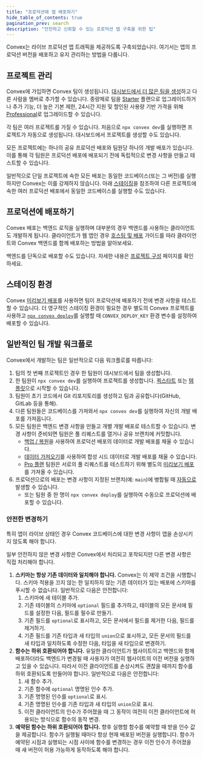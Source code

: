 ```yaml
---
title: "프로덕션에 앱 배포하기"
hide_table_of_contents: true
pagination_prev: search
description: "안전하고 신뢰할 수 있는 프로덕션 앱 구축을 위한 팁"
---
```


Convex는 라이브 프로덕션 앱 트래픽을 제공하도록 구축되었습니다. 여기서는 앱의 프로덕션 버전을 배포하고 유지 관리하는 방법을 다룹니다.

## 프로젝트 관리

Convex에 가입하면 Convex 팀이 생성됩니다. [대시보드에서 더 많은 팀을 생성](/dashboard/teams.md)하고 다른 사람을 멤버로 추가할 수 있습니다. 종량제로 팀을 [Starter](https://www.convex.dev/pricing) 플랜으로 업그레이드하거나 추가 기능, 더 높은 기본 제한, 24시간 지원 및 할인된 사용량 기반 가격을 위해 [Professional](https://www.convex.dev/pricing)로 업그레이드할 수 있습니다.

각 팀은 여러 프로젝트를 가질 수 있습니다. 처음으로 `npx convex dev`를 실행하면 프로젝트가 자동으로 생성됩니다. 대시보드에서 프로젝트를 생성할 수도 있습니다.

모든 프로젝트에는 하나의 공유 프로덕션 배포와 팀원당 하나의 개발 배포가 있습니다. 이를 통해 각 팀원은 프로덕션 배포에 배포되기 전에 독립적으로 변경 사항을 만들고 테스트할 수 있습니다.

일반적으로 단일 프로젝트에 속한 모든 배포는 동일한 코드베이스(또는 그 버전)를 실행하지만 Convex는 이를 강제하지 않습니다. 아래 [스테이징](#staging-environment)을 참조하여 다른 프로젝트에 속한 여러 프로덕션 배포에서 동일한 코드베이스를 실행할 수도 있습니다.

## 프로덕션에 배포하기

Convex 배포는 백엔드 로직을 실행하며 대부분의 경우 백엔드를 사용하는 클라이언트도 개발하게 됩니다. 클라이언트가 웹 앱인 경우 [호스팅 및 배포](/production/hosting/hosting.mdx) 가이드를 따라 클라이언트와 Convex 백엔드를 함께 배포하는 방법을 알아보세요.

백엔드를 단독으로 배포할 수도 있습니다. 자세한 내용은 [프로젝트 구성](/production/project-configuration.mdx) 페이지를 확인하세요.

## 스테이징 환경

Convex [미리보기 배포](/production/hosting/preview-deployments.mdx)를 사용하면 팀이 프로덕션에 배포하기 전에 변경 사항을 테스트할 수 있습니다. 더 영구적인 스테이징 환경이 필요한 경우 별도의 Convex 프로젝트를 사용하고 [`npx convex deploy`](/cli.md#deploy-convex-functions-to-production)를 실행할 때 `CONVEX_DEPLOY_KEY` 환경 변수를 설정하여 배포할 수 있습니다.

## 일반적인 팀 개발 워크플로

Convex에서 개발하는 팀은 일반적으로 다음 워크플로를 따릅니다:

1. 팀의 첫 번째 프로젝트인 경우 한 팀원이 대시보드에서 팀을 생성합니다.
2. 한 팀원이 `npx convex dev`를 실행하여 프로젝트를 생성합니다. [퀵스타트](/quickstarts.mdx) 또는 [템플릿](https://www.convex.dev/templates)으로 시작할 수 있습니다.
3. 팀원이 초기 코드에서 Git 리포지토리를 생성하고 팀과 공유합니다(GitHub, GitLab 등을 통해).
4. 다른 팀원들은 코드베이스를 가져와서 `npx convex dev`를 실행하여 자신의 개발 배포를 가져옵니다.
5. 모든 팀원은 백엔드 변경 사항을 만들고 개별 개발 배포로 테스트할 수 있습니다. 변경 사항이 준비되면 팀원은 풀 리퀘스트를 열거나 공유 브랜치에 커밋합니다.
   - [백업 / 복원](/database/backup-restore)을 사용하여 프로덕션 배포의 데이터로 개발 배포를 채울 수 있습니다.
   - [데이터 가져오기](/database/import-export/import.mdx)를 사용하여 합성 시드 데이터로 개발 배포를 채울 수 있습니다.
   - [Pro 플랜](https://www.convex.dev/pricing) 팀원은 서로의 풀 리퀘스트를 테스트하기 위해 별도의 [미리보기 배포](/production/hosting/preview-deployments.mdx)를 가져올 수 있습니다.
6. 프로덕션으로의 배포는 변경 사항이 지정된 브랜치(예: `main`)에 병합될 때 [자동으로](/production/hosting/hosting.mdx) 발생할 수 있습니다.
   - 또는 팀원 중 한 명이 `npx convex deploy`를 실행하여 수동으로 프로덕션에 배포할 수 있습니다.

### 안전한 변경하기

특히 앱이 라이브 상태인 경우 Convex 코드베이스에 대한 변경 사항이 앱을 손상시키지 않도록 해야 합니다.

일부 안전하지 않은 변경 사항은 Convex에서 처리되고 포착되지만 다른 변경 사항은 직접 처리해야 합니다.

1. **스키마는 항상 기존 데이터와 일치해야 합니다.** Convex는 이 제약 조건을 시행합니다. 스키마 적용을 끄지 않는 한 일치하지 않는 기존 데이터가 있는 배포에 스키마를 푸시할 수 없습니다. 일반적으로 다음은 안전합니다:
   1. 스키마에 새 테이블 추가.
   2. 기존 테이블의 스키마에 `optional` 필드를 추가하고, 테이블의 모든 문서에 필드를 설정한 다음, 필드를 필수로 만들기.
   3. 기존 필드를 `optional`로 표시하고, 모든 문서에서 필드를 제거한 다음, 필드를 제거하기.
   4. 기존 필드를 기존 타입과 새 타입의 `union`으로 표시하고, 모든 문서의 필드를 새 타입과 일치하도록 수정한 다음, 타입을 새 타입으로 변경하기.
2. **함수는 하위 호환되어야 합니다.** 유일한 클라이언트가 웹사이트이고 백엔드와 함께 배포하더라도 백엔드가 변경될 때 사용자가 여전히 웹사이트의 이전 버전을 실행하고 있을 수 있습니다. 따라서 이전 클라이언트를 손상시켜도 괜찮을 때까지 함수를 하위 호환되도록 만들어야 합니다. 일반적으로 다음은 안전합니다:
   1. 새 함수 추가.
   2. 기존 함수에 `optional` 명명된 인수 추가.
   3. 기존 명명된 인수를 `optional`로 표시.
   4. 기존 명명된 인수를 기존 타입과 새 타입의 `union`으로 표시.
   5. 이전 클라이언트의 인수가 주어졌을 때 그 동작이 여전히 이전 클라이언트에 허용되는 방식으로 함수의 동작 변경.
3. **예약된 함수는 하위 호환되어야 합니다.** 향후 실행할 함수를 예약할 때 받을 인수 값을 제공합니다. 함수가 실행될 때마다 항상 현재 배포된 버전을 실행합니다. 함수가 예약된 시점과 실행되는 시점 사이에 함수를 변경하는 경우 이전 인수가 주어졌을 때 새 버전이 허용 가능하게 동작하도록 해야 합니다.

<StackPosts query="deploy" />
